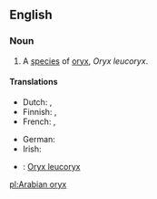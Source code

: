 ==English==

===Noun===
{{en-noun|sg=[[Arabian]] [[oryx]]|es|pl2=Arabian oryx}}

# A [[species]] of [[oryx]], ''Oryx leucoryx''.

====Translations====
{{trans-top|''Oryx leucoryx''}}
* Dutch: {{t-|nl|Arabische oryx|m}}, {{t-|nl|witte oryx|m}}
* Finnish: {{t-|fi|valkobeisa}}, {{t-|fi|arabiankeihäsantilooppi}}
* French: {{t-|fr|oryx béatrix|m}}, {{t-|fr|oryx d'Arabie|m}}
{{trans-mid}}
* German: {{t-|de|arabischer Oryx}}
* Irish: {{t-|ga|oracs Arabach|m}}
{{trans-bottom}}

{{checktrans-top}}
* {{ttbc|la}}: [[Oryx leucoryx]]
{{trans-bottom}}

[[pl:Arabian oryx]]